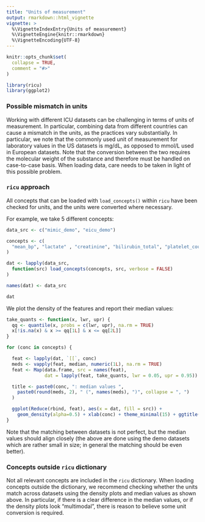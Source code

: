 ```yaml
---
title: "Units of measurement"
output: rmarkdown::html_vignette
vignette: >
  %\VignetteIndexEntry{Units of measurement}
  %\VignetteEngine{knitr::rmarkdown}
  %\VignetteEncoding{UTF-8}
---
```


```r
knitr::opts_chunk$set(
  collapse = TRUE,
  comment = "#>"
)

library(ricu)
library(ggplot2)
```

### Possible mismatch in units

Working with different ICU datasets can be challenging in terms of units of measurement. In particular, combining data from different countries can cause a mismatch in the units, as the practices vary substantially. In particular, we note that the commonly used unit of measurement for laboratory values in the US datasets is mg/dL, as opposed to mmol/L used in European datasets. Note that the conversion between the two requires the molecular weight of the substance and therefore must be handled on case-to-case basis. When loading data, care needs to be taken in light of this possible problem.

### `ricu` approach

All concepts that can be loaded with `load_concepts()` within `ricu` have been checked for units, and the units were converted where necessary.

For example, we take 5 different concepts:

```r
data_src <- c("mimic_demo", "eicu_demo")

concepts <- c(
  "mean_bp", "lactate" , "creatinine", "bilirubin_total", "platelet_count"
)

dat <- lapply(data_src,
  function(src) load_concepts(concepts, src, verbose = FALSE)
)

names(dat) <- data_src

dat
```

We plot the density of the features and report their median values:

```r
take_quants <- function(x, lwr, upr) {
  qq <- quantile(x, probs = c(lwr, upr), na.rm = TRUE)
  x[!is.na(x) & x >= qq[1L] & x <= qq[2L]]
}

for (conc in concepts) {

  feat <- lapply(dat, `[[`, conc)
  meds <- vapply(feat, median, numeric(1L), na.rm = TRUE)
  feat <- Map(data.frame, src = names(feat),
              dat = lapply(feat, take_quants, lwr = 0.05, upr = 0.95))

  title <- paste0(conc, ": median values ",
    paste0(round(meds, 2), " (", names(meds), ")", collapse = ", ")
  )

  ggplot(Reduce(rbind, feat), aes(x = dat, fill = src)) +
    geom_density(alpha=0.5) + xlab(conc) + theme_minimal(15) + ggtitle(title)
}
```

Note that the matching between datasets is not perfect, but the median values should align closely (the above are done using the demo datasets which are rather small in size; in general the matching should be even better).

### Concepts outside `ricu` dictionary

Not all relevant concepts are included in the `ricu` dictionary. When loading concepts outside the dictionary, we recommend checking whether the units match across datasets using the density plots and median values as shown above. In particular, if there is a clear difference in the median values, or if the density plots look "multimodal", there is reason to believe some unit conversion is required.
